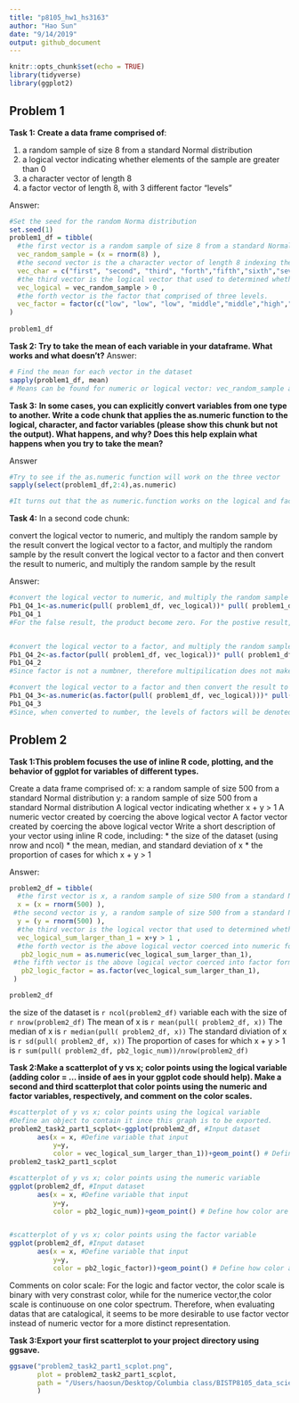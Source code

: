 ```yaml
---
title: "p8105_hw1_hs3163"
author: "Hao Sun"
date: "9/14/2019"
output: github_document
---
```


```r
knitr::opts_chunk$set(echo = TRUE)
library(tidyverse)
library(ggplot2)
```

## Problem 1
__Task 1:__
__Create a data frame comprised of__:

1. a random sample of size 8 from a standard Normal distribution
2. a logical vector indicating whether elements of the sample are greater than 0
3. a character vector of length 8
4. a factor vector of length 8, with 3 different factor “levels”

Answer:

```r
#Set the seed for the random Norma distribution
set.seed(1)
problem1_df = tibble(
  #the first vector is a random sample of size 8 from a standard Normal distribution
  vec_random_sample = (x = rnorm(8) ),
  #the second vector is the a character vector of length 8 indexing the sample from normal distribution
  vec_char = c("first", "second", "third", "forth","fifth","sixth","seventh","eighth"),
  #the third vector is the logical vector that used to determined whether elements of the sample are greater than 0
  vec_logical = vec_random_sample > 0 ,
  #the forth vector is the factor that comprised of three levels.
  vec_factor = factor(c("low", "low", "low", "middle","middle","high","high","high"))
)
  
problem1_df
```

__Task 2: Try to take the mean of each variable in your dataframe. What works and what doesn’t?__
Answer:
```r
# Find the mean for each vector in the dataset
sapply(problem1_df, mean)
# Means can be found for numeric or logical vector: vec_random_sample and vec_logical
```

__Task 3:__
  __In some cases, you can explicitly convert variables from one type to another. Write a code chunk that applies the as.numeric function to the logical, character, and factor variables (please show this chunk but not the output). What happens, and why? Does this help explain what happens when you try to take the mean?__

Answer
```r


#Try to see if the as.numeric function will work on the three vector
sapply(select(problem1_df,2:4),as.numeric)

#It turns out that the as numeric.function works on the logical and factor vector but not the character one. This may be because for the logic vector, one can use number to illustrate the true/false state and for the factor vector, one can use number to indicate what level of the factor it is. However there are no sensible way to do it for the charactor vector. This explain why the charater can not be used to found mean, but did not explian why the factor cannot be used to find mean. 

```
__Task 4:__
In a second code chunk:

convert the logical vector to numeric, and multiply the random sample by the result
convert the logical vector to a factor, and multiply the random sample by the result
convert the logical vector to a factor and then convert the result to numeric, and multiply the random sample by the result

Answer:
```r
#convert the logical vector to numeric, and multiply the random sample by the result
Pb1_Q4_1<-as.numeric(pull( problem1_df, vec_logical))* pull( problem1_df, vec_random_sample)
Pb1_Q4_1
#For the false result, the product become zero. For the postive result, the orignin values are retained,


#convert the logical vector to a factor, and multiply the random sample by the result
Pb1_Q4_2<-as.factor(pull( problem1_df, vec_logical))* pull( problem1_df, vec_random_sample)
Pb1_Q4_2
#Since factor is not a numbner, therefore multipilication does not make sense.

#convert the logical vector to a factor and then convert the result to numeric, and multiply the random sample by the result
Pb1_Q4_3<-as.numeric(as.factor(pull( problem1_df, vec_logical)))* pull( problem1_df, vec_random_sample)
Pb1_Q4_3
#Since, when converted to number, the levels of factors will be denoted by 1 and 2 instead of 0 and 1, the result will be different from the first command of this part.
```

## Problem 2

__Task 1:This problem focuses the use of inline R code, plotting, and the behavior of ggplot for variables of different types.__

Create a data frame comprised of:
x: a random sample of size 500 from a standard Normal distribution
y: a random sample of size 500 from a standard Normal distribution
A logical vector indicating whether x + y > 1
A numeric vector created by coercing the above logical vector
A factor vector created by coercing the above logical vector
Write a short description of your vector using inline R code, including: * the size of the dataset (using nrow and ncol) * the mean, median, and standard deviation of x * the proportion of cases for which x + y > 1


Answer:
```r
problem2_df = tibble(
  #the first vector is x, a random sample of size 500 from a standard Normal distribution
  x = (x = rnorm(500) ),
 #the second vector is y, a random sample of size 500 from a standard Normal distribution
  y = (y = rnorm(500) ),
  #the third vector is the logical vector that used to determined whether x+y >1
  vec_logical_sum_larger_than_1 = x+y > 1 ,
  #the forth vector is the above logical vector coerced into numeric form
   pb2_logic_num = as.numeric(vec_logical_sum_larger_than_1),
 #the fifth vector is the above logical vector coerced into factor form
   pb2_logic_factor = as.factor(vec_logical_sum_larger_than_1),
 )

problem2_df
```

the size of the dataset is `r ncol(problem2_df)` variable each with the size of `r nrow(problem2_df)` 
The mean of x is `r mean(pull( problem2_df, x))`
The median of x is `r median(pull( problem2_df, x))`
The standard diviation of x is `r sd(pull( problem2_df, x))`
The proportion of cases for which x + y > 1 is `r sum(pull( problem2_df, pb2_logic_num))/nrow(problem2_df)`

__Task 2:Make a scatterplot of y vs x; color points using the logical variable (adding color = ... inside of aes in your ggplot code should help). Make a second and third scatterplot that color points using the numeric and factor variables, respectively, and comment on the color scales.__
```r

#scatterplot of y vs x; color points using the logical variable
#Define an object to contain it ince this graph is to be exported.
problem2_task2_part1_scplot<-ggplot(problem2_df, #Input dataset
       aes(x = x, #Define variable that input
           y=y,
           color = vec_logical_sum_larger_than_1))+geom_point() # Define how color are devided and how datapot are arranged.
problem2_task2_part1_scplot
```


```r

#scatterplot of y vs x; color points using the numeric variable
ggplot(problem2_df, #Input dataset
       aes(x = x, #Define variable that input
           y=y,
           color = pb2_logic_num))+geom_point() # Define how color are devided and how datapot are arranged.



```


```r
#scatterplot of y vs x; color points using the factor variable
ggplot(problem2_df, #Input dataset
       aes(x = x, #Define variable that input
           y=y,
           color = pb2_logic_factor))+geom_point() # Define how color are devided and how datapot are arranged.

```

Comments on color scale: For the logic and factor vector, the color scale is binary with very constrast color, while for the numerice vector,the color scale is continuouse on one color spectrum. Therefore, when evaluating datas that are catalogical, it seems to be more desirable to use factor vector instead of numeric vector for a more distinct representation.


__Task 3:Export your first scatterplot to your project directory using ggsave.__
```r
ggsave("problem2_task2_part1_scplot.png",
       plot = problem2_task2_part1_scplot,
       path = "/Users/haosun/Desktop/Columbia class/BISTP8105_data_science/Homework/1/p8105_hw1_hs3163g/"
       )
```


